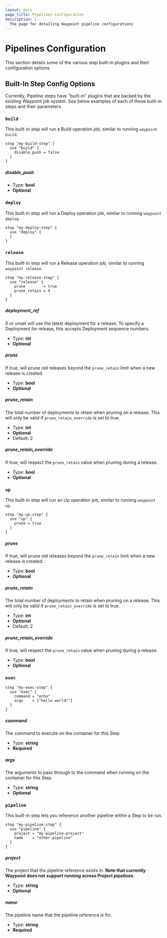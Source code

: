 ```yaml
---
layout: docs
page_title: Pipelines Configuration
description: |-
  The page for detailing Waypoint pipeline configurations
---
```


# Pipelines Configuration

This section details some of the various step built-in plugins and their
configuration options.

## Built-In Step Config Options

Currently, Pipeline steps have "built-in" plugins that are backed by the existing
Waypoint job system. See below examples of each of these built-in steps and their
parameters.

### `build`

This built-in step will run a Build operation job, similar to running `waypoint build`.

```hcl
step "my-build-step" {
  use "build" {
    disable_push = false
  }
}
```

##### disable_push

- Type: **bool**
- **Optional**

### `deploy`

This built-in step will run a Deploy operation job, similar to running `waypoint deploy`.

```hcl
step "my-deploy-step" {
  use "deploy" {
  }
}
```

### `release`

This built-in step will run a Release operation job, similar to running `waypoint release`.

```hcl
step "my-release-step" {
  use "release" {
    prune        = true
    prune_retain = 4
  }
}
```

##### deployment_ref

0 or unset will use the latest deployment for a release. To specify a Deployment
for release, this accepts Deployment sequence numbers.

- Type: **int**
- **Optional**

##### prune

If true, will prune old releases beyond the `prune_retain` limit when a new release is created.

- Type: **bool**
- **Optional**

##### prune_retain

The total number of deployments to retain when pruning on a release. This will
only be valid if `prune_retain_override` is set to true.

- Type: **int**
- **Optional**
- Default: 2

##### prune_retain_override

If true, will respect the `prune_retain` value when pruning during a release.

- Type: **bool**
- **Optional**

### `up`

This built-in step will run an Up operation job, similar to running `waypoint up`.

```hcl
step "my-up-step" {
  use "up" {
    prune = true
  }
}
```

##### prune

If true, will prune old releases beyond the `prune_retain` limit when a new release is created.

- Type: **bool**
- **Optional**

##### prune_retain

The total number of deployments to retain when pruning on a release. This will
only be valid if `prune_retain_override` is set to true.

- Type: **int**
- **Optional**
- Default: 2

##### prune_retain_override

If true, will respect the `prune_retain` value when pruning during a release.

- Type: **bool**
- **Optional**

### `exec`

```hcl
step "my-exec-step" {
  use "exec" {
    command = "echo"
    args    = ["hello world!"]
  }
}
```

##### command

The command to execute on the container for this Step.

- Type: **string**
- **Required**

##### args

The arguments to pass through to the command when running on the container for this Step.

- Type: **string**
- **Optional**

### `pipeline`

This built-in step lets you reference another pipeline within a Step to be run.

```hcl
step "my-pipeline-step" {
  use "pipeline" {
    project = "my-pipeline-project"
    name    = "other-pipeline"
  }
}
```

##### project

The project that the pipeline reference exists in. **Note that currently
Waypoint does not support running across Project pipelines**.

- Type: **string**
- **Optional**

##### name

The pipeline name that the pipeline reference is for.

- Type: **string**
- **Required**
